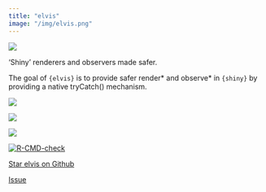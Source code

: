 ```yaml
---
title: "elvis"
image: "/img/elvis.png"
---
```


::: {.grid}

::: {.g-col-6}

![](/img/elvis.png)

:::

::: {.g-col-6}

'Shiny' renderers and observers made safer.

The goal of `{elvis}` is to provide safer render* and observe* in `{shiny}` by providing a native tryCatch() mechanism.

<div align = "center">

<img src = "https://lifecycle.r-lib.org/articles/figures/lifecycle-experimental.svg">

<a href="https://CRAN.R-project.org/package=elvis">
<img src = "https://www.r-pkg.org/badges/version/elvis">
</a>

<a href="https://cranlogs.r-pkg.org/downloads/total/last-month/elvis">
  <img src = "https://cranlogs.r-pkg.org/badges/elvis">
</a>

<a href="https://github.com/thinkr-open/elvis/actions">
 <img src="https://github.com/thinkr-open/elvis/workflows/R-CMD-check/badge.svg" alt="R-CMD-check"/>
</a>

<a class="github-button" href="https://github.com/thinkr-open/elvis" data-icon="octicon-star" data-show-count="true" aria-label="Star this on GitHub">Star elvis on Github</a>

<a class="github-button" href="https://github.com/thinkr-open/elvis/issues" data-icon="octicon-issue-opened"  data-show-count="true" aria-label="Issue buttons/github-buttons on GitHub">Issue</a>
</div>

:::

:::


<script async defer src="https://buttons.github.io/buttons.js"></script>
